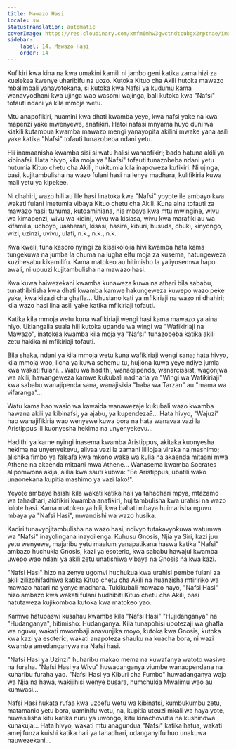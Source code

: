 ```yaml
---
title: Mawazo Hasi
locale: sw
statusTranslation: automatic
coverImage: https://res.cloudinary.com/xmfm6mhw3gwctndtcubgx2rptnae/image/upload/v1740468922/small_cover_tratado_de_psicologia_revolucionaria_a4c0dca4e0.webp
sidebar:
    label: 14. Mawazo Hasi
    order: 14
---
```

Kufikiri kwa kina na kwa umakini kamili ni jambo geni katika zama hizi za kuelekea kwenye uharibifu na uozo. Kutoka Kituo cha Akili hutoka mawazo mbalimbali yanayotokana, si kutoka kwa Nafsi ya kudumu kama wanavyodhani kwa ujinga wao wasomi wajinga, bali kutoka kwa "Nafsi" tofauti ndani ya kila mmoja wetu.

Mtu anapofikiri, huamini kwa dhati kwamba yeye, kwa nafsi yake na kwa mapenzi yake mwenyewe, anafikiri. Hatoi nafasi mnyama huyo duni wa kiakili kutambua kwamba mawazo mengi yanayopita akilini mwake yana asili yake katika "Nafsi" tofauti tunazobeba ndani yetu.

Hii inamaanisha kwamba sisi si watu halisi wanaofikiri; bado hatuna akili ya kibinafsi. Hata hivyo, kila moja ya "Nafsi" tofauti tunazobeba ndani yetu hutumia Kituo chetu cha Akili, hukitumia kila inapoweza kufikiri. Ni ujinga, basi, kujitambulisha na wazo fulani hasi na lenye madhara, kulifikiria kuwa mali yetu ya kipekee.

Ni dhahiri, wazo hili au lile hasi linatoka kwa "Nafsi" yoyote ile ambayo kwa wakati fulani imetumia vibaya Kituo chetu cha Akili. Kuna aina tofauti za mawazo hasi: tuhuma, kutoaminiana, nia mbaya kwa mtu mwingine, wivu wa kimapenzi, wivu wa kidini, wivu wa kisiasa, wivu kwa marafiki au wa kifamilia, uchoyo, uasherati, kisasi, hasira, kiburi, husuda, chuki, kinyongo, wizi, uzinzi, uvivu, ulafi, n.k., n.k., n.k.

Kwa kweli, tuna kasoro nyingi za kisaikolojia hivi kwamba hata kama tungekuwa na jumba la chuma na lugha elfu moja za kusema, hatungeweza kuzihesabu kikamilifu. Kama matokeo au hitimisho la yaliyosemwa hapo awali, ni upuuzi kujitambulisha na mawazo hasi.

Kwa kuwa haiwezekani kwamba kunaweza kuwa na athari bila sababu, tunathibitisha kwa dhati kwamba kamwe hakungeweza kuwepo wazo peke yake, kwa kizazi cha ghafla... Uhusiano kati ya mfikiriaji na wazo ni dhahiri; kila wazo hasi lina asili yake katika mfikiriaji tofauti.

Katika kila mmoja wetu kuna wafikiriaji wengi hasi kama mawazo ya aina hiyo. Ukiangalia suala hili kutoka upande wa wingi wa "Wafikiriaji na Mawazo", inatokea kwamba kila moja ya "Nafsi" tunazobeba katika akili zetu hakika ni mfikiriaji tofauti.

Bila shaka, ndani ya kila mmoja wetu kuna wafikiriaji wengi sana; hata hivyo, kila mmoja wao, licha ya kuwa sehemu tu, hujiona kuwa yeye ndiye jumla kwa wakati fulani... Watu wa hadithi, wanaojipenda, wanarcissist, wagonjwa wa akili, hawangeweza kamwe kukubali nadharia ya "Wingi wa Wafikiriaji" kwa sababu wanajipenda sana, wanajisikia "baba wa Tarzan" au "mama wa vifaranga"...

Watu kama hao wasio wa kawaida wanawezaje kukubali wazo kwamba hawana akili ya kibinafsi, ya ajabu, ya kupendeza?... Hata hivyo, "Wajuzi" hao wanajifikiria wao wenyewe kuwa bora na hata wanavaa vazi la Aristippus ili kuonyesha hekima na unyenyekevu...

Hadithi ya karne nyingi inasema kwamba Aristippus, akitaka kuonyesha hekima na unyenyekevu, alivaa vazi la zamani lililojaa viraka na mashimo; alishika fimbo ya falsafa kwa mkono wake wa kulia na akaenda mitaani mwa Athene na akaenda mitaani mwa Athene... Wanasema kwamba Socrates alipomwona akija, alilia kwa sauti kubwa: "Ee Aristippus, ubatili wako unaonekana kupitia mashimo ya vazi lako!".

Yeyote ambaye haishi kila wakati katika hali ya tahadhari mpya, mtazamo wa tahadhari, akifikiri kwamba anafikiri, hujitambulisha kwa urahisi na wazo lolote hasi. Kama matokeo ya hili, kwa bahati mbaya huimarisha nguvu mbaya ya "Nafsi Hasi", mwandishi wa wazo husika.

Kadiri tunavyojitambulisha na wazo hasi, ndivyo tutakavyokuwa watumwa wa "Nafsi" inayolingana inayoilenga. Kuhusu Gnosis, Njia ya Siri, kazi juu yetu wenyewe, majaribu yetu maalum yanapatikana haswa katika "Nafsi" ambazo huchukia Gnosis, kazi ya esoteric, kwa sababu hawajui kwamba uwepo wao ndani ya akili zetu unatishiwa vibaya na Gnosis na kwa kazi.

"Nafsi Hasi" hizo na zenye ugomvi huchukua kwa urahisi pembe fulani za akili zilizohifadhiwa katika Kituo chetu cha Akili na huanzisha mtiririko wa mawazo hatari na yenye madhara. Tukikubali mawazo hayo, "Nafsi Hasi" hizo ambazo kwa wakati fulani hudhibiti Kituo chetu cha Akili, basi hatutaweza kujikomboa kutoka kwa matokeo yao.

Kamwe hatupaswi kusahau kwamba kila "Nafsi Hasi" "Hujidanganya" na "Hudanganya", hitimisho: Hudanganya. Kila tunapohisi upotezaji wa ghafla wa nguvu, wakati mwombaji anavunjika moyo, kutoka kwa Gnosis, kutoka kwa kazi ya esoteric, wakati anapoteza shauku na kuacha bora, ni wazi kwamba amedanganywa na Nafsi hasi.

"Nafsi Hasi ya Uzinzi" huharibu makao mema na kuwafanya watoto wasiwe na furaha. "Nafsi Hasi ya Wivu" huwadanganya viumbe wanaopendana na kuharibu furaha yao. "Nafsi Hasi ya Kiburi cha Fumbo" huwadanganya waja wa Njia na hawa, wakijihisi wenye busara, humchukia Mwalimu wao au kumwasi...

Nafsi Hasi hukata rufaa kwa uzoefu wetu wa kibinafsi, kumbukumbu zetu, matamanio yetu bora, uaminifu wetu, na, kupitia uteuzi mkali wa haya yote, huwasilisha kitu katika nuru ya uwongo, kitu kinachovutia na kushindwa kunakuja... Hata hivyo, wakati mtu anagundua "Nafsi" katika hatua, wakati amejifunza kuishi katika hali ya tahadhari, udanganyifu huo unakuwa hauwezekani...

